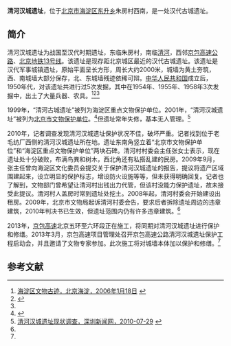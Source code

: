 {{文物保护单位
|级别 = 省级
|省区市 = 北京市
|图片 = 
|名称 = 清河汉城遗址
|编号 = 6-1
|分类 = 古遗址
|时代 = [[汉朝|汉]]
|所在 = [[海淀区|海淀区]][[东升乡_(北京市)|东升乡]]朱房村
|登录 = 2001年7月12日
}}

'''清河汉城遗址'''，位于[[北京市|北京市]][[海淀区|海淀区]][[东升乡_(北京市)|东升乡]]朱房村西南，是一处汉代古城遗址。

==简介==
清河汉城遗址为战国至汉代时期遗址，东临朱房村，南临[[清河|清河]]，西邻[[京包高速公路|京包高速公路]]、[[北京地铁13号线|北京地铁13号线]]。该遗址是现存距北京城区最近的汉代古城遗址。该遗址是汉代军事城镇遗址，原始平面呈长方形，周长大约2000米，城墙为黄土夯筑，西、南城墙大部分保存，北、东城墙残迹依稀可辩。[[中华人民共和国|中华人民共和国]]成立后，1950年代，对该遗址共进行过5次发掘，其中在1954年、1955年、1958年3次发掘中，出土了大量兵器、农具。<ref>[http://gov.hdavec.org/news_show.asp?f_id=869&wt_id=3174 海淀区文物古迹，北京海淀，2006年1月18日] {{webarchive|url=https://archive.is/20130503031454/http://gov.hdavec.org/news_show.asp?f_id=869&wt_id=3174 |date=2013年05月3日 }}</ref><ref name=nfw>{{Cite web |url=http://www.southcn.com/law/fzzt/fgsjk/200510140357.htm |title=北京市人民政府关于公布本市第六批文物保护单位和对已公布的市级文物保护单位勘误的通知，南方网，2005年10月14日 |access-date=2014年1月6日 |archive-date=2015年2月5日 |archive-url=https://web.archive.org/web/20150205152746/http://www.southcn.com/law/fzzt/fgsjk/200510140357.htm |dead-url=no }}</ref><ref name=fawan/>

1999年，“清河古城遗址”被列为海淀区重点文物保护单位。2001年，“清河汉城遗址”被列为[[北京市文物保护单位|北京市文物保护单位]]。<ref name=fawan>{{Cite web |url=http://www.fawan.com/Article/bs/zh/2013/03/27/115009191706.html |title=清河汉城遗址保护启动，法制晚报，2013年03月27日 |access-date=2014年1月6日 |archive-date=2016年3月4日 |archive-url=https://web.archive.org/web/20160304141834/http://www.fawan.com/Article/bs/zh/2013/03/27/115009191706.html |dead-url=no }}</ref>但遗址常年失修，基本无人管理。<ref name=szxww>[http://www.sznews.com/culture/content/2010-07/29/content_4789868.htm 清河汉城遗址现状调查，深圳新闻网，2010-07-29] {{Wayback|url=http://www.sznews.com/culture/content/2010-07/29/content_4789868.htm |date=20150924112737 }}</ref>

2010年，记者调查发现清河汉城遗址保护状况不佳，破坏严重。记者找到位于老毛纺厂西侧的清河汉城遗址所在地。遗址东南角竖立着“北京市文物保护单位”和“海淀区重点文物保护单位”两块石碑。清河村村委会主任张女士表示，现在遗址处十分破败，布满鸟粪和树木，西北角还有私搭乱建的民房。2009年9月，张主任曾向海淀区文化委员会提交关于保护清河汉城遗址的报告，提议将遗产区域围建起来，设立明显的保护标志，增设防火设施等等，但未获得明确回复。记者也了解到，文物部门曾希望让清河村出钱出力代管，但该村没能力保护遗址，故未接受此提议。清河村人盖房时常到遗址处挖土。2008年起，清河村委会开始建设出租房。2009年，北京市文物局起诉清河村委会告，要求后者拆除遗址周边的违章建筑，2010年判决书已生效，但遗址范围内仍有许多违章建筑。<ref name=szxww/>

2013年，[[京包高速|京包高速]]北京五环至六环段正在施工，将同期对清河汉城遗址进行保护和修缮。2013年3月，京包高速项目管理处召开京包高速公路清河汉城遗址保护工程启动会，并且邀请了文物专家参加。此次施工将对城墙本体加以保护和修缮。<ref name=fawan/>

==参考文献==
{{reflist}}

{{北京市文物保护单位}}